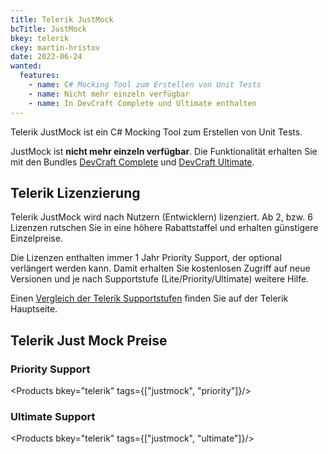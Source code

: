 ```yaml
---
title: Telerik JustMock
bcTitle: JustMock
bkey: telerik
ckey: martin-hristov
date: 2022-06-24
wanted:
  features:
    - name: C# Mocking Tool zum Erstellen von Unit Tests
    - name: Nicht mehr einzeln verfügbar
    - name: In DevCraft Complete und Ultimate enthalten
---
```




<Intro>

  Telerik JustMock ist ein C# Mocking Tool zum Erstellen von Unit Tests.

  JustMock ist **nicht mehr einzeln verfügbar**. Die Funktionalität erhalten Sie mit den Bundles [DevCraft Complete](/hersteller/telerik/devcraft/complete/) und [DevCraft Ultimate](/hersteller/telerik/devcraft/ultimate/).


</Intro>

<TOC />



## Telerik Lizenzierung

 Telerik JustMock wird nach Nutzern (Entwicklern) lizenziert. Ab 2, bzw. 6 Lizenzen rutschen Sie in eine höhere Rabattstaffel und erhalten günstigere Einzelpreise.

  Die Lizenzen enthalten immer 1 Jahr Priority Support, der optional verlängert werden kann. Damit erhalten Sie kostenlosen Zugriff auf neue Versionen und je nach Supportstufe (Lite/Priority/Ultimate) weitere Hilfe.

  Einen [Vergleich der Telerik Supportstufen](/hersteller/telerik/#telerik-support-vergleich) finden Sie auf der Telerik Hauptseite.



## Telerik Just Mock Preise


### Priority Support


<Products bkey="telerik" tags={["justmock", "priority"]}/>


### Ultimate Support


<Products bkey="telerik" tags={["justmock", "ultimate"]}/>
